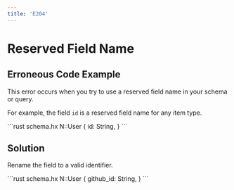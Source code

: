 ```yaml
---
title: 'E204'
---
```


# Reserved Field Name

## Erroneous Code Example

This error occurs when you try to use a reserved field name in your schema or query.

For example, the field `id` is a reserved field name for any item type.

<CodeGroup>
```rust schema.hx
N::User {
    id: String,
}
```
</CodeGroup>

## Solution

Rename the field to a valid identifier.

<CodeGroup>
```rust schema.hx
N::User {
    github_id: String,
}
```
</CodeGroup>